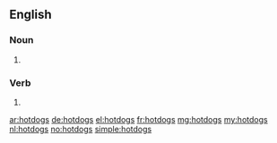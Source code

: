 {{also|Hotdogs}}
==English==

===Noun===
{{head|en|plural}}

# {{plural of|hotdog|lang=en}}

===Verb===
{{head|en|verb form}}

# {{en-third-person singular of|hotdog}}

[[ar:hotdogs]]
[[de:hotdogs]]
[[el:hotdogs]]
[[fr:hotdogs]]
[[mg:hotdogs]]
[[my:hotdogs]]
[[nl:hotdogs]]
[[no:hotdogs]]
[[simple:hotdogs]]